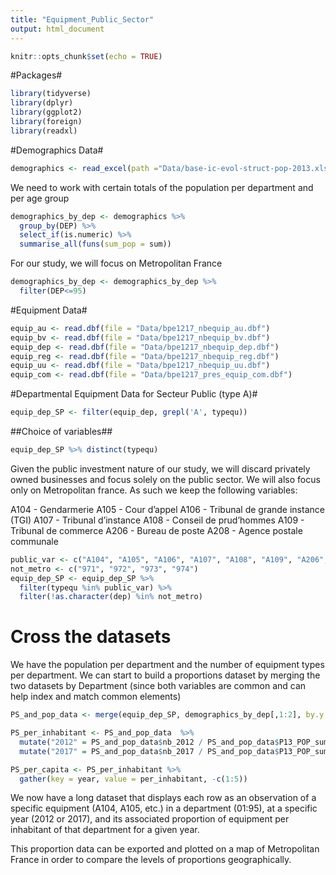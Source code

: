 ```yaml
---
title: "Equipment_Public_Sector"
output: html_document
---
```


```r
knitr::opts_chunk$set(echo = TRUE)
```

#Packages#

```r
library(tidyverse)
library(dplyr)
library(ggplot2)
library(foreign)
library(readxl)
```

#Demographics Data#

```r
demographics <- read_excel(path ="Data/base-ic-evol-struct-pop-2013.xlsx", sheet = 1, skip = 5)
```

We need to work with certain totals of the population per department and per age group

```r
demographics_by_dep <- demographics %>% 
  group_by(DEP) %>% 
  select_if(is.numeric) %>% 
  summarise_all(funs(sum_pop = sum))
```

For our study, we will focus on Metropolitan France

```r
demographics_by_dep <- demographics_by_dep %>% 
  filter(DEP<=95)
```

#Equipment Data#

```r
equip_au <- read.dbf(file = "Data/bpe1217_nbequip_au.dbf")
equip_bv <- read.dbf(file = "Data/bpe1217_nbequip_bv.dbf")
equip_dep <- read.dbf(file = "Data/bpe1217_nbequip_dep.dbf")
equip_reg <- read.dbf(file = "Data/bpe1217_nbequip_reg.dbf")
equip_uu <- read.dbf(file = "Data/bpe1217_nbequip_uu.dbf")
equip_com <- read.dbf(file = "Data/bpe1217_pres_equip_com.dbf")
```

#Departmental Equipment Data for Secteur Public (type A)#

```r
equip_dep_SP <- filter(equip_dep, grepl('A', typequ))
```

##Choice of variables##

```r
equip_dep_SP %>% distinct(typequ)
```

Given the public investment nature of our study, we will discard privately owned businesses and focus solely on the public sector. We will also focus only on Metropolitan france. As such we keep the following variables:

A104 - Gendarmerie 
A105 - Cour d'appel 
A106 - Tribunal de grande instance (TGI)
A107 - Tribunal d'instance
A108 - Conseil de prud'hommes 
A109 - Tribunal de commerce 
A206 - Bureau de poste
A208 - Agence postale communale 

```r
public_var <- c("A104", "A105", "A106", "A107", "A108", "A109", "A206", "A208")
not_metro <- c("971", "972", "973", "974")
equip_dep_SP <- equip_dep_SP %>% 
  filter(typequ %in% public_var) %>% 
  filter(!as.character(dep) %in% not_metro)
```

# Cross the datasets #

We have the population per department and the number of equipment types per department. We can start to build a proportions dataset by merging the two datasets by Department (since both variables are common and can help index and match common elements)


```r
PS_and_pop_data <- merge(equip_dep_SP, demographics_by_dep[,1:2], by.y = "DEP", by.x = "dep")

PS_per_inhabitant <- PS_and_pop_data  %>% 
  mutate("2012" = PS_and_pop_data$nb_2012 / PS_and_pop_data$P13_POP_sum_pop) %>%
  mutate("2017" = PS_and_pop_data$nb_2017 / PS_and_pop_data$P13_POP_sum_pop)

PS_per_capita <- PS_per_inhabitant %>%
  gather(key = year, value = per_inhabitant, -c(1:5))
```

We now have a long dataset that displays each row as an observation of a specific equipment (A104, A105, etc.) in a department (01:95), at a specific year (2012 or 2017), and its associated proportion of equipment per inhabitant of that department for a given year. 

This proportion data can be exported and plotted on a map of Metropolitan France in order to compare the levels of proportions geographically. 